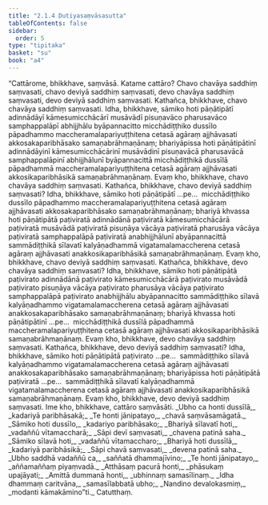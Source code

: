 ```yaml
---
title: "2.1.4 Dutiyasaṃvāsasutta"
tableOfContents: false
sidebar:
  order: 5
type: "tipitaka"
basket: "su"
book: "a4"
---
```



<DynamicBreadcrumb />

<Division number="54" book="a4">

<Paragraph number="393" book="a4">
“Cattārome, bhikkhave, saṃvāsā. Katame cattāro? Chavo chavāya saddhiṃ saṃvasati, chavo deviyā saddhiṃ saṃvasati, devo chavāya saddhiṃ saṃvasati, devo deviyā saddhiṃ saṃvasati.
</Paragraph>

<Paragraph number="394" book="a4">
Kathañca, bhikkhave, chavo chavāya saddhiṃ saṃvasati. Idha, bhikkhave, sāmiko hoti pāṇātipātī adinnādāyī kāmesumicchācārī musāvādī pisuṇavāco pharusavāco samphappalāpī abhijjhālu byāpannacitto micchādiṭṭhiko dussīlo pāpadhammo maccheramalapariyuṭṭhitena cetasā agāraṃ ajjhāvasati akkosakaparibhāsako samaṇabrāhmaṇānaṃ; bhariyāpissa hoti pāṇātipātinī adinnādāyinī kāmesumicchācārinī musāvādinī pisuṇavācā pharusavācā samphappalāpinī abhijjhālunī byāpannacittā micchādiṭṭhikā dussīlā pāpadhammā maccheramalapariyuṭṭhitena cetasā agāraṃ ajjhāvasati akkosikaparibhāsikā samaṇabrāhmaṇānaṃ. Evaṃ kho, bhikkhave, chavo chavāya saddhiṃ saṃvasati.
</Paragraph>

<Paragraph number="395" book="a4">
Kathañca, bhikkhave, chavo deviyā saddhiṃ saṃvasati? Idha, bhikkhave, sāmiko hoti pāṇātipātī …pe…  micchādiṭṭhiko dussīlo pāpadhammo maccheramalapariyuṭṭhitena cetasā agāraṃ ajjhāvasati akkosakaparibhāsako samaṇabrāhmaṇānaṃ; bhariyā khvassa hoti pāṇātipātā paṭiviratā adinnādānā paṭiviratā kāmesumicchācārā paṭiviratā musāvādā paṭiviratā pisuṇāya vācāya paṭiviratā pharusāya vācāya paṭiviratā samphappalāpā paṭiviratā anabhijjhālunī abyāpannacittā sammādiṭṭhikā sīlavatī kalyāṇadhammā vigatamalamaccherena cetasā agāraṃ ajjhāvasati anakkosikaparibhāsikā samaṇabrāhmaṇānaṃ. Evaṃ kho, bhikkhave, chavo deviyā saddhiṃ saṃvasati.
</Paragraph>

<Paragraph number="396" book="a4">
Kathañca, bhikkhave, devo chavāya saddhiṃ saṃvasati? Idha, bhikkhave, sāmiko hoti pāṇātipātā paṭivirato adinnādānā paṭivirato kāmesumicchācārā paṭivirato musāvādā paṭivirato pisuṇāya vācāya paṭivirato pharusāya vācāya paṭivirato samphappalāpā paṭivirato anabhijjhālu abyāpannacitto sammādiṭṭhiko sīlavā kalyāṇadhammo vigatamalamaccherena cetasā agāraṃ ajjhāvasati anakkosakaparibhāsako samaṇabrāhmaṇānaṃ; bhariyā khvassa hoti pāṇātipātinī …pe…  micchādiṭṭhikā dussīlā pāpadhammā maccheramalapariyuṭṭhitena cetasā agāraṃ ajjhāvasati akkosikaparibhāsikā samaṇabrāhmaṇānaṃ. Evaṃ kho, bhikkhave, devo chavāya saddhiṃ saṃvasati.
</Paragraph>

<Paragraph number="397" book="a4">
Kathañca, bhikkhave, devo deviyā saddhiṃ saṃvasati? Idha, bhikkhave, sāmiko hoti pāṇātipātā paṭivirato …pe…  sammādiṭṭhiko sīlavā kalyāṇadhammo vigatamalamaccherena cetasā agāraṃ ajjhāvasati anakkosakaparibhāsako samaṇabrāhmaṇānaṃ; bhariyāpissa hoti pāṇātipātā paṭiviratā …pe…  sammādiṭṭhikā sīlavatī kalyāṇadhammā vigatamalamaccherena cetasā agāraṃ ajjhāvasati anakkosikaparibhāsikā samaṇabrāhmaṇānaṃ. Evaṃ kho, bhikkhave, devo deviyā saddhiṃ saṃvasati. Ime kho, bhikkhave, cattāro saṃvāsāti.
</Paragraph>

<Paragraph number="398" type="verses" book="a4">
_Ubho ca honti dussīlā,_  
_kadariyā paribhāsakā;_  
_Te honti jānipatayo,_  
_chavā saṃvāsamāgatā._  

</Paragraph>

<Paragraph number="399" type="verses" book="a4">
_Sāmiko hoti dussīlo,_  
_kadariyo paribhāsako;_  
_Bhariyā sīlavatī hoti,_  
_vadaññū vītamaccharā;_  
_Sāpi devī saṃvasati,_  
_chavena patinā saha._  

</Paragraph>

<Paragraph number="400" type="verses" book="a4">
_Sāmiko sīlavā hoti,_  
_vadaññū vītamaccharo;_  
_Bhariyā hoti dussīlā,_  
_kadariyā paribhāsikā;_  
_Sāpi chavā saṃvasati,_  
_devena patinā saha._  

</Paragraph>

<Paragraph number="401" type="verses" book="a4">
_Ubho saddhā vadaññū ca,_  
_saññatā dhammajīvino;_  
_Te honti jānipatayo,_  
_aññamaññaṃ piyaṃvadā._  

</Paragraph>

<Paragraph number="402" type="verses" book="a4">
_Atthāsaṃ pacurā honti,_  
_phāsukaṃ upajāyati;_  
_Amittā dummanā honti,_  
_ubhinnaṃ samasīlinaṃ._  

</Paragraph>

<Paragraph number="403" type="verses" book="a4">
_Idha dhammaṃ caritvāna,_  
_samasīlabbatā ubho;_  
_Nandino devalokasmiṃ,_  
_modanti kāmakāmino”ti._  


</Paragraph>
</Division>

<Paragraph number="404" type="center" book="a4">
Catutthaṃ.
</Paragraph>